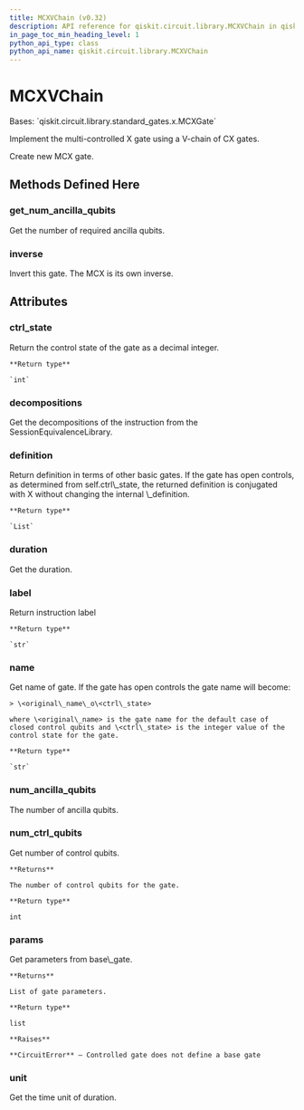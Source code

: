 ```yaml
---
title: MCXVChain (v0.32)
description: API reference for qiskit.circuit.library.MCXVChain in qiskit v0.32
in_page_toc_min_heading_level: 1
python_api_type: class
python_api_name: qiskit.circuit.library.MCXVChain
---
```


# MCXVChain

<Class id="qiskit.circuit.library.MCXVChain" isDedicatedPage={true} github="https://github.com/qiskit/qiskit/tree/stable/0.18/qiskit/circuit/library/standard_gates/x.py" signature="MCXVChain(num_ctrl_qubits=None, dirty_ancillas=False, label=None, ctrl_state=None)" modifiers="class">
  Bases: `qiskit.circuit.library.standard_gates.x.MCXGate`

  Implement the multi-controlled X gate using a V-chain of CX gates.

  Create new MCX gate.

  ## Methods Defined Here

  <span id="qiskit-circuit-library-mcxvchain-get-num-ancilla-qubits" />

  ### get\_num\_ancilla\_qubits

  <Function id="qiskit.circuit.library.MCXVChain.get_num_ancilla_qubits" signature="MCXVChain.get_num_ancilla_qubits(num_ctrl_qubits, mode='v-chain')" modifiers="static">
    Get the number of required ancilla qubits.
  </Function>

  <span id="qiskit-circuit-library-mcxvchain-inverse" />

  ### inverse

  <Function id="qiskit.circuit.library.MCXVChain.inverse" signature="MCXVChain.inverse()">
    Invert this gate. The MCX is its own inverse.
  </Function>

  ## Attributes

  ### ctrl\_state

  <Attribute id="qiskit.circuit.library.MCXVChain.ctrl_state">
    Return the control state of the gate as a decimal integer.

    **Return type**

    `int`
  </Attribute>

  ### decompositions

  <Attribute id="qiskit.circuit.library.MCXVChain.decompositions">
    Get the decompositions of the instruction from the SessionEquivalenceLibrary.
  </Attribute>

  ### definition

  <Attribute id="qiskit.circuit.library.MCXVChain.definition">
    Return definition in terms of other basic gates. If the gate has open controls, as determined from self.ctrl\_state, the returned definition is conjugated with X without changing the internal \_definition.

    **Return type**

    `List`
  </Attribute>

  ### duration

  <Attribute id="qiskit.circuit.library.MCXVChain.duration">
    Get the duration.
  </Attribute>

  ### label

  <Attribute id="qiskit.circuit.library.MCXVChain.label">
    Return instruction label

    **Return type**

    `str`
  </Attribute>

  ### name

  <Attribute id="qiskit.circuit.library.MCXVChain.name">
    Get name of gate. If the gate has open controls the gate name will become:

    > \<original\_name\_o\<ctrl\_state>

    where \<original\_name> is the gate name for the default case of closed control qubits and \<ctrl\_state> is the integer value of the control state for the gate.

    **Return type**

    `str`
  </Attribute>

  ### num\_ancilla\_qubits

  <Attribute id="qiskit.circuit.library.MCXVChain.num_ancilla_qubits">
    The number of ancilla qubits.
  </Attribute>

  ### num\_ctrl\_qubits

  <Attribute id="qiskit.circuit.library.MCXVChain.num_ctrl_qubits">
    Get number of control qubits.

    **Returns**

    The number of control qubits for the gate.

    **Return type**

    int
  </Attribute>

  ### params

  <Attribute id="qiskit.circuit.library.MCXVChain.params">
    Get parameters from base\_gate.

    **Returns**

    List of gate parameters.

    **Return type**

    list

    **Raises**

    **CircuitError** – Controlled gate does not define a base gate
  </Attribute>

  ### unit

  <Attribute id="qiskit.circuit.library.MCXVChain.unit">
    Get the time unit of duration.
  </Attribute>
</Class>

